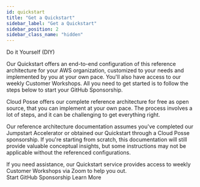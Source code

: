 ```yaml
---
id: quickstart
title: "Get a Quickstart"
sidebar_label: "Get a Quickstart"
sidebar_position: 2
sidebar_class_name: "hidden"
---
```


<PillBox>Do it Yourself (DIY)</PillBox>

<Intro>
  Our Quickstart offers an end-to-end configuration of this reference architecture for your AWS organization, customized to your needs and implemented by you at your own pace. You'll also have access to our weekly Customer Workshops. All you need to get started is to follow the steps below to start your GitHub Sponsorship.
</Intro>

Cloud Posse offers our complete reference architecture for free as open source, that you can implement at your own pace. The process involves a lot of steps, and it can be challenging to get everything right.

Our reference architecture documentation assumes you've completed our Jumpstart Accelerator or obtained our Quickstart through a Cloud Posse sponsorship. If you're starting from scratch, this documentation will still provide valuable conceptual insights, but some instructions may not be applicable without the referenced configurations.

<ActionCard title="Get Help with Customer Workshops">
  If you need assistance, our Quickstart service provides access to weekly Customer Workshops via Zoom to help you out.
  <div>
    <PrimaryCTA to="https://github.com/sponsors/cloudposse/sponsorships?pay_prorated=false&tier_id=402940">Start GitHub Sponsorship</PrimaryCTA>
    <SecondaryCTA to="https://get.cloudposse.com/meetings/cloudposse/github-sponsorships">Learn More</SecondaryCTA>
  </div>
</ActionCard>
